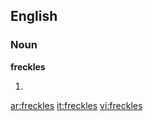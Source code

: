 ==English==

===Noun===
'''freckles'''

# {{plural of|[[freckle]]}}

[[ar:freckles]]
[[it:freckles]]
[[vi:freckles]]